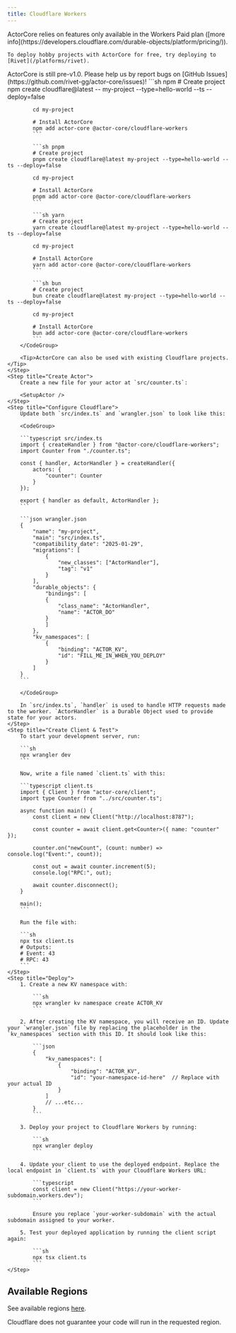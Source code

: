 ```yaml
---
title: Cloudflare Workers
---
```



<Note>
	ActorCore relies on features only available in the Workers Paid plan ([more info](https://developers.cloudflare.com/durable-objects/platform/pricing/)).

	To deploy hobby projects with ActorCore for free, try deploying to [Rivet](/platforms/rivet).
</Note>

<Info>
	ActorCore is still pre-v1.0. Please help us by report bugs on [GitHub Issues](https://github.com/rivet-gg/actor-core/issues)!
</Info>

<Steps>
	<Step title="Create New Cloudflare Workers Project">
		<CodeGroup>
			```sh npm
			# Create project
			npm create cloudflare@latest -- my-project --type=hello-world --ts --deploy=false

    		cd my-project

    		# Install ActorCore
    		npm add actor-core @actor-core/cloudflare-workers
    		```

    		```sh pnpm
    		# Create project
    		pnpm create cloudflare@latest my-project --type=hello-world --ts --deploy=false

    		cd my-project

    		# Install ActorCore
    		pnpm add actor-core @actor-core/cloudflare-workers
    		```

    		```sh yarn
    		# Create project
    		yarn create cloudflare@latest my-project --type=hello-world --ts --deploy=false

    		cd my-project

    		# Install ActorCore
    		yarn add actor-core @actor-core/cloudflare-workers
    		```

    		```sh bun
    		# Create project
    		bun create cloudflare@latest my-project --type=hello-world --ts --deploy=false

    		cd my-project

    		# Install ActorCore
    		bun add actor-core @actor-core/cloudflare-workers
    		```
    	</CodeGroup>

    	<Tip>ActorCore can also be used with existing Cloudflare projects.</Tip>
    </Step>
    <Step title="Create Actor">
    	Create a new file for your actor at `src/counter.ts`:

		<SetupActor />
    </Step>
    <Step title="Configure Cloudflare">
    	Update both `src/index.ts` and `wrangler.json` to look like this:

		<CodeGroup>

    	```typescript src/index.ts
    	import { createHandler } from "@actor-core/cloudflare-workers";
    	import Counter from "./counter.ts";

    	const { handler, ActorHandler } = createHandler({
    		actors: {
    			"counter": Counter
    		}
    	});

    	export { handler as default, ActorHandler };
    	```

    	```json wrangler.json
    	{
    		"name": "my-project",
    		"main": "src/index.ts",
    		"compatibility_date": "2025-01-29",
    		"migrations": [
    			{
    				"new_classes": ["ActorHandler"],
    				"tag": "v1"
    			}
    		],
    		"durable_objects": {
    			"bindings": [
    			{
    				"class_name": "ActorHandler",
    				"name": "ACTOR_DO"
    			}
    			]
    		},
    		"kv_namespaces": [
    			{
    				"binding": "ACTOR_KV",
    				"id": "FILL_ME_IN_WHEN_YOU_DEPLOY"
    			}
    		]
    	}
    	```

		</CodeGroup>

		In `src/index.ts`, `handler` is used to handle HTTP requests made to the worker. `ActorHandler` is a Durable Object used to provide state for your actors.
    </Step>
    <Step title="Create Client & Test">
		To start your development server, run:

		```sh
		npx wrangler dev
		```

		Now, write a file named `client.ts` with this:

		```typescript client.ts
		import { Client } from "actor-core/client";
		import type Counter from "../src/counter.ts";

		async function main() {
			const client = new Client("http://localhost:8787");

			const counter = await client.get<Counter>({ name: "counter" });

			counter.on("newCount", (count: number) => console.log("Event:", count));

			const out = await counter.increment(5);
			console.log("RPC:", out);

			await counter.disconnect();
		}

		main();
		```

		Run the file with:

		```sh
		npx tsx client.ts
		# Outputs:
		# Event: 43
		# RPC: 43
		```
    </Step>
    <Step title="Deploy">
		1. Create a new KV namespace with:

			```sh
			npx wrangler kv namespace create ACTOR_KV
			```
		
		2. After creating the KV namespace, you will receive an ID. Update your `wrangler.json` file by replacing the placeholder in the `kv_namespaces` section with this ID. It should look like this:

			```json
			{
				"kv_namespaces": [
					{
						"binding": "ACTOR_KV",
						"id": "your-namespace-id-here"  // Replace with your actual ID
					}
				]
				// ...etc...
			}
			```

		3. Deploy your project to Cloudflare Workers by running:

			```sh
			npx wrangler deploy
			```

		4. Update your client to use the deployed endpoint. Replace the local endpoint in `client.ts` with your Cloudflare Workers URL:

			```typescript
			const client = new Client("https://your-worker-subdomain.workers.dev");
			```

			Ensure you replace `your-worker-subdomain` with the actual subdomain assigned to your worker.

		5. Test your deployed application by running the client script again:

			```sh
			npx tsx client.ts
			```
    </Step>
</Steps>

## Available Regions

See available regions [here](https://developers.cloudflare.com/durable-objects/reference/data-location/#supported-locations-1).

Cloudflare does not guarantee your code will run in the requested region.

